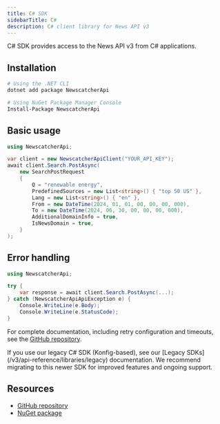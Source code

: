 ```yaml
---
title: C# SDK
sidebarTitle: C#
description: C# client library for News API v3
---
```


C# SDK provides access to the News API v3 from C# applications.

## Installation

```bash
# Using the .NET CLI
dotnet add package NewscatcherApi

# Using NuGet Package Manager Console
Install-Package NewscatcherApi
```

## Basic usage

```csharp
using NewscatcherApi;

var client = new NewscatcherApiClient("YOUR_API_KEY");
await client.Search.PostAsync(
    new SearchPostRequest
    {
        Q = "renewable energy",
        PredefinedSources = new List<string>() { "top 50 US" },
        Lang = new List<string>() { "en" },
        From = new DateTime(2024, 01, 01, 00, 00, 00, 000),
        To = new DateTime(2024, 06, 30, 00, 00, 00, 000),
        AdditionalDomainInfo = true,
        IsNewsDomain = true,
    }
);
```

## Error handling

```csharp
using NewscatcherApi;

try {
    var response = await client.Search.PostAsync(...);
} catch (NewscatcherApiApiException e) {
    Console.WriteLine(e.Body);
    Console.WriteLine(e.StatusCode);
}
```

For complete documentation, including retry configuration and timeouts, see the
[GitHub repository](https://github.com/Newscatcher/newscatcher-csharp).

<Note>
  If you use our legacy C# SDK (Konfig-based), see our [Legacy
  SDKs](/v3/api-reference/libraries/legacy) documentation. We recommend
  migrating to this newer SDK for improved features and ongoing support.
</Note>

## Resources

- [GitHub repository](https://github.com/Newscatcher/newscatcher-csharp)
- [NuGet package](https://nuget.org/packages/NewscatcherApi)

